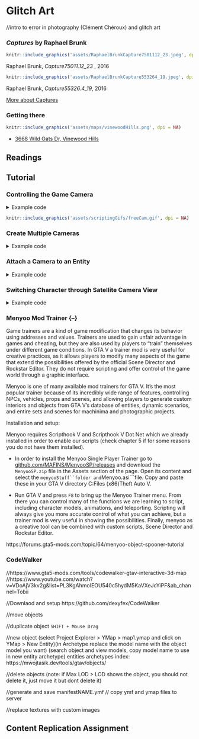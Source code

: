 # Glitch Art 

//intro to error in photography (Clément Chéroux) and glitch art

### _Captures_ by Raphael Brunk {-}

```r
knitr::include_graphics('assets/RaphaelBrunkCapture7501112_23.jpeg', dpi = NA)
```
Raphael Brunk, _Capture75011.12_23 _, 2016


```r
knitr::include_graphics('assets/RaphaelBrunkCapture553264_19.jpeg', dpi = NA)
```
Raphael Brunk, _Capture55326.4_19_, 2016

[More about Captures](http://www.darktaxa-project.net/artists/raphael-brunk/)

### Getting there {-}
```r
knitr::include_graphics('assets/maps/vinewoodHills.png', dpi = NA)
```
* [3668 Wild Oats Dr, Vinewood Hills](https://grandtheftdata.com/landmarks/#-94.207,530.818,5,atlas,name=3668,3668_Wild_Oats_Dr,_Vinewood_Hills)

## Readings {-}

## Tutorial {-}


### Controlling the Game Camera {-}

<details>
  <summary>Example code</summary>

```cs
//this code was kindly provided by LeeC22 on https://gtaforums.com/topic/981454-free-cam-mode-in-c/#comment-1072077418

using System;
using System.Windows.Forms;

using GTA;
using GTA.Math;

using Control = GTA.Control;

namespace BasicFreeCamTest
{
    public class cBasicFreeCamTest : Script
    {
        private Keys ActivationKey = Keys.O;
        private bool FreeCamActive = false;
        private Camera FreeCam;

        public cBasicFreeCamTest()
        {
            Tick += onTick;
            KeyUp += onKeyUp;
            Aborted += onAborted;

            Interval = 0;
        }

        private void onTick(object sender, EventArgs e)
        {
            // Exits from the loop if the game is loading
            if (Game.IsLoading) return;

            if (FreeCamActive) UpdateFreeCam();
        }

        private void UpdateFreeCam()
        {
            float deltaTime = Game.LastFrameTime;
            float speed = 5f;
            float camSpeed = speed * deltaTime;
            float rotSpeed = 40f;
            float camRotSpeed = rotSpeed * deltaTime;

            Game.DisableAllControlsThisFrame(2);

            Vector3 camForward = FreeCam.Direction.Normalized; //FreeCam.ForwardVector
            Vector3 camRight = Vector3.Cross(Vector3.WorldUp, camForward); //FreeCam.RightVector
            Vector3 camUp = Vector3.Cross(camRight, camForward); //FreeCam.UpVector?

                if (Game.IsDisabledControlJustPressed(2, Control.FrontendCancel))
            {
                World.RenderingCamera = null;
                FreeCam.Destroy();
                FreeCamActive = false;
                return;
            }

            float fbSpeedMult = Game.GetDisabledControlNormal(2, Control.MoveUpDown);
            float lrSpeedMult = Game.GetDisabledControlNormal(2, Control.MoveLeftRight);
            float yawSpeedMult = Game.GetDisabledControlNormal(2, Control.LookLeftRight);
            float pitchSpeedMult = Game.GetDisabledControlNormal(2, Control.LookUpDown);

            float fbSpeed = camSpeed * fbSpeedMult;
            float lrSpeed = camSpeed * lrSpeedMult;
            float yawSpeed = camRotSpeed * yawSpeedMult;
            float pitchSpeed = camRotSpeed * pitchSpeedMult;

            Vector3 camLR = camRight * -lrSpeed;
            Vector3 camFB = camForward * -fbSpeed;
            Vector3 camMove = camLR + camFB;

            Vector3 camRot = new Vector3(pitchSpeed, 0, -yawSpeed);

            FreeCam.Position += camMove;
            FreeCam.Rotation += camRot;
        }

        private void onKeyUp(object sender, KeyEventArgs e)
        {
            if (e.KeyCode == ActivationKey)
            {
                //toggle the freecam on/off
                FreeCamActive = !FreeCamActive;

                if (FreeCamActive) //ON
                {
                    FreeCam = World.CreateCamera(GameplayCamera.Position, GameplayCamera.Rotation, GameplayCamera.FieldOfView);
                    World.RenderingCamera = FreeCam;
                    UI.ShowSubtitle("FreeCam ON", 1000);
                }
                else //OFF
                {
                    World.RenderingCamera = null;
                    FreeCam.Destroy();
                    UI.ShowSubtitle("FreeCam OFF", 1000);
                }
            }
        }

        private void onAborted(object sender, EventArgs e)
        {
            World.RenderingCamera = null;
        }
    }
}
	
```
</details>


```r
knitr::include_graphics('assets/scriptingGifs/freeCam.gif', dpi = NA)
```


### Create Multiple Cameras {-}
<details>
  <summary>Example code</summary>

```cs
using System;
using System.Collections.Generic;
using System.Linq;
using System.Text;
using System.Threading.Tasks;
using GTA;
using GTA.Math;
using System.Windows.Forms;
using System.Drawing;
using GTA.Native;

namespace ModdingTutorial
{
    public class ModdingTutorial : Script    
    {
        Vector3 myCamPos;
        int CamSelect = 0;
        int CamCount = 3;

        List<Ped> myPeds = new List<Ped>();
        Model myModel = PedHash.Abigail;
        List<Vector3> myLocs = new List<Vector3>();
        Camera newCam= null;
        List<Camera> myCam = new List<Camera>();

        
        public ModdingTutorial()
        {
            this.Tick += onTick;
            this.KeyUp += onKeyUp;
            this.KeyDown += onKeyDown;

            myLocs.Add(new Vector3(450.178f, 5566.614f, 806.183f)); //Mt.Chiliad
            myLocs.Add(new Vector3(24.775f, 7644.102f, 18.055f)); //Most Northern Point
            myLocs.Add(new Vector3(150.126f, -754.591f, 261.865f)); //FIB Roof

            for (int i = 0; i < CamCount; i++)
            {
                //create Ped
                var newPed = World.CreatePed(myModel, myLocs[i]);
		Function.Call(Hash.SET_ENTITY_VISIBLE, newPed, false, 0);
                myPeds.Add(newPed);

                //create Cam
                newCam = World.CreateCamera(Vector3.Zero, myPeds[i].Rotation, 50f);
                myCam.Add(newCam);
                myCamPos = new Vector3(0, 0, 1f);
            }
            
        }

        private void onTick(object sender, EventArgs e)
        {
            //update Cams
            for (int i = 0; i < CamCount; i++)
            {
                myCam[i].AttachTo(myPeds[i], myCamPos);
                myCam[i].Rotation = myPeds[i].Rotation;
            }
        }

        private void onKeyUp(object sender, KeyEventArgs e)
        {
            //switch between cameras when pressing SHIFT + K
            if(e.KeyCode == Keys.K && e.Modifiers == Keys.Shift && myPeds[2] != null)
            {
                CamSelect = (CamSelect + 1) % 4;
                switch(CamSelect)
                {
                    case 0: World.RenderingCamera = null;
                        UI.ShowSubtitle("Showing Gameplay Cam View");
                        break;
                    case 1: World.RenderingCamera = myCam[0];
                        UI.ShowSubtitle("Showing Cam 1");
                        break;
                    case 2: World.RenderingCamera = myCam[1];
                        UI.ShowSubtitle("Showing Cam 2");
                        break;
                    case 3: World.RenderingCamera = myCam[2];
                        UI.ShowSubtitle("Showing Cam 3");
                        break;
                }
            }
        }

        private void onKeyDown(object sender, KeyEventArgs e)
        {
        }
    }
}
	
```
</details>


	

### Attach a Camera to an Entity {-}

<details>
  <summary>Example code</summary>

```cs
using System;
using System.Collections.Generic;
using System.Linq;
using System.Text;
using System.Threading.Tasks;

using GTA;
using GTA.Math;
using System.Windows.Forms;
using System.Drawing;
using GTA.Native;
using System.IO;


namespace moddingTutorial
{
    public class moddingTutorial : Script
    {
		Vector3 myCamPos;
		int CamSelect = 0;
        Ped newPed = null;
		Camera myCam;

		public moddingTutorial()
		{
			this.Tick += onTick;
			this.KeyUp += onKeyUp;
			this.KeyDown += onKeyDown;
		}

		private void onTick(object sender, EventArgs e) //this function gets executed continuously 
		{
			//exits from the loop if the game is loading
			if (Game.IsLoading) return;
			
			//update the cameras if the ped is spawn
            if (newPed != null)
			{   		
				//create the cameras if none have been created yet.
				if (myCam == null)            
				{
					UI.ShowSubtitle("Set new camera");
					myCam = World.CreateCamera(Vector3.Zero, newPed.Rotation, 50f);
					// Set the camera position (relative pos)          
					myCamPos = new Vector3(0, 0, 1f);
				}
				//attach the cameras
				myCam.AttachTo(newPed, myCamPos);
                //sync rotation
				myCam.Rotation = newPed.Rotation;
			}
		}
		

		private void onKeyUp(object sender, KeyEventArgs e)//everything inside here is executed only when we release a key
		{
			//press control+K to switch between gameplay default camera and the NPC camera
			if (e.KeyCode == Keys.K && e.Modifiers == Keys.Shift && newPed != null)
            {
				CamSelect = (CamSelect + 1) % 2;
				switch (CamSelect)
				{
					case 0: World.RenderingCamera = null; 
						UI.ShowSubtitle("Showing Gameplay Cam View"); 
						break;
					case 1: World.RenderingCamera = myCam; 
						UI.ShowSubtitle("Showing NPC Cam View"); 
						break;
				}

			}
		}

		private void onKeyDown(object sender, KeyEventArgs e) //everything inside here is executed only when we press a key
		{
			if(e.KeyCode == Keys.G)
			{
    			//spawn new Ped
				newPed = World.CreatePed(PedHash.Cat, Game.Player.Character.GetOffsetInWorldCoords(new Vector3(1, 3, 0)));
			}
		
			if (e.KeyCode == Keys.H)
			{
                //follow player (persistent)
				Function.Call(Hash.TASK_FOLLOW_TO_OFFSET_OF_ENTITY, newPed.Handle, Game.Player.Character.Handle, 0f, 1f, 0f, 2.0f, -1, 5f, true);
                //look at player
				newPed.Task.LookAt(Game.Player.Character);
			}
            if (e.KeyCode == Keys.J)
			{
                //stop NPC
                newPed.Task.ClearAll();
			}
			if (e.KeyCode == Keys.L)
			{   
                //delete ped
				newPed.Delete();
			}
		}
	}
}

```
</details>



### Switching Character through Satellite Camera View {-}

<details>
  <summary>Example code</summary>

```cs
	
/*
	this was adapted from code shared by LeeC22 on gtaforums.com
	https://gtaforums.com/topic/951002-c-looking-for-player-switch-sample-solved-by-me/#comment-1071197769
*/
	
using System;
using System.Collections.Generic;
using System.Linq;
using System.Text;
using System.Threading.Tasks;

using GTA;
using GTA.Math;
using System.Windows.Forms;
using System.Drawing;
using GTA.Native;
using System.IO;


namespace moddingTutorial
{
    public class moddingTutorial : Script
    {
        Ped newPed = null;
        Vector3 SwitchLocation2;
        List<Vector3> switchLocations = new List<Vector3>();
        int index = 0;
        List<String> models = new List<String>();
        int modelIndex = 0;

        public moddingTutorial()
        {
            this.Tick += onTick;
            this.KeyUp += onKeyUp;
            this.KeyDown += onKeyDown;

	    //add locations to the switchLocations list
            switchLocations.Add(new Vector3(24.775f, 7644.102f, 18.055f)); //Most Northerly Point
            switchLocations.Add(new Vector3(-595.342f, 2086.008f, 130.412f)); //Mine
            switchLocations.Add(new Vector3(150.126f, -754.591f, 261.865f)); //FIB Roof 
	
	    //add models to the models list
            models.Add("s_m_m_doctor_01");
            models.Add("s_m_m_migrant_01");
            models.Add("a_c_cormorant");
            models.Add("a_c_deer");
            models.Add("a_c_pug");
        }

        private void onTick(object sender, EventArgs e) //this function gets executed continuously 
        {
            
            //If the character switch is in process
            if (Function.Call<bool>(Hash.IS_PLAYER_SWITCH_IN_PROGRESS))
            {
                //If Switch State is 8 – that's the point when it starts dropping to the player 
                if (Function.Call<int>(Hash.GET_PLAYER_SWITCH_STATE) == 8)
                {
                    //Set the player to the switch location
                    Game.Player.Character.Position = switchLocations[index];

                    //Generate the hash for the chosen model
                    int poshHash = Game.GenerateHash(models[modelIndex]);

                    //Create the model
                    Model poshModel = new Model(poshHash);

                    //Check if it is valid
                    if (poshModel.IsValid)
                    {
                        //Wait for it to load, should be okay because it was used to create the target ped
                        while (!poshModel.IsLoaded)
                        {
                            Wait(100);
                        }

                        //Change the player model to the target ped model
                        Function.Call(Hash.SET_PLAYER_MODEL, Game.Player, poshHash);

                        //Let the game clean up the created Model
                        poshModel.MarkAsNoLongerNeeded();
                    }
                    else
                    {
                        //Falls to here if the model valid check fails
                        Function.Call(Hash.SET_PLAYER_MODEL, Game.Player, (int)PedHash.Tourist01AFY);
                    }

                    //Delete the target ped as it's no longer needed
                    newPed.Delete();
                    

                    // Set the switch outro based on the gameplay camera position
                    // Function.Call((Hash)0xC208B673CE446B61, camPos.X, camPos.Y, camPos.Z, camRot.X, camRot.Y, camRot.Z, camFOV, camFarClip, p8);

                    Function.Call((Hash)0xC208B673CE446B61, GameplayCamera.Position.X, GameplayCamera.Position.Y, GameplayCamera.Position.Z, GameplayCamera.Rotation.X, GameplayCamera.Rotation.Y, GameplayCamera.Rotation.Z, GameplayCamera.FieldOfView, 500, 2);

                    //Call this unknown native that seems to finish things off
                    Function.Call(Hash._0x74DE2E8739086740);

		    //Make the character wander around autonomously
                    Game.Player.Character.Task.WanderAround();
                }
            }

        }


        private void onKeyUp(object sender, KeyEventArgs e)
        {

        }

        private void onKeyDown(object sender, KeyEventArgs e)
        {
            if (e.KeyCode == Keys.G)
            {
		//Stop previous tasks
                Game.Player.Character.Task.ClearAll();

                //Move the index to the next location
                index++;
                if (index >= switchLocations.Count) index = 0;
                
		//Move the index to the new ped model
                modelIndex++;
                if (modelIndex >= models.Count) modelIndex = 0;

                //Create the ped to switch to
                newPed = World.CreatePed(models[modelIndex], switchLocations[index]);

                //Native function to initiate the switch Function.Call(Hash.START_PLAYER_SWITCH, fromPed.Handle, toPed.Handle, flags, switchType);
                Function.Call(Hash.START_PLAYER_SWITCH, Game.Player.Character.Handle, newPed.Handle, 8, 0);

            }
        }
    }
}
```
	</details>


### Menyoo Mod Trainer {–}

Game trainers are a kind of game modification that changes its behavior using addresses and values. Trainers are used to gain unfair advantage in games and cheating, but they are also used by players to "train" themselves under different game conditions. In GTA V a trainer mod is very useful for creative practices, as it allows players to modify many aspects of the game that extend the possibilities offered by the official Scene Director and Rockstar Editor. They do not require scripting and offer control of the game world through a graphic interface. 

Menyoo is one of many available mod trainers for GTA V. It's the most popular trainer because of its incredibly wide range of features, controlling NPCs, vehicles, props and scenes, and allowing players to generate custom interiors and objects from GTA V's database of entities, dynamic scenarios, and entire sets and scenes for machinima and photographic projects.

Installation and setup:

Menyoo requires Scripthook V and Scripthook V Dot Net which we already installed in order to enable our scripts (check chapter 5 if for some reasons you do not have them installed).

+ In order to install the Menyoo Single Player Trainer go to [github.com/MAFINS/MenyooSP/releases](https://github.com/MAFINS/MenyooSP/releases) and download the ```MenyooSP.zip``` file in the Assets section of the page. Open its content and select the ```menyooStuff``folder and ```Menyoo.asi```file.  Copy and paste these in your GTA V directory C:\Program Files (x86)\Steam\steamapps\common\Grand Theft Auto V.

+ Run GTA V and press ```F8``` to bring up the Menyoo Trainer menu. From there you can control many of the functions we are learning to script, including character models, animations, and teleporting. Scripting will always give you more accurate control of what you can achieve, but a trainer mod is very useful in showing the possibilities. Finally, menyoo as a creative tool can be combined with custom scripts, Scene Director and Rockstar Editor. 


https://forums.gta5-mods.com/topic/64/menyoo-object-spooner-tutorial


### CodeWalker {-}
//https://www.gta5-mods.com/tools/codewalker-gtav-interactive-3d-map
//https://www.youtube.com/watch?v=VDoAjV3kv2g&list=PL3KgAhmoIEOU540c5hydM5KaVXeJcYiPF&ab_channel=Tobii

//Downlaod and setup https://github.com/dexyfex/CodeWalker

//move objects

//duplicate object ```SHIFT + Mouse Drag```

//new object (select Project Explorer > YMap > map1.ymap and click on YMap > New Entity)(in Archetype replace the model name with the object model you want) (search object and view models, copy model name to use in new entity archetype)
entities archetypes index: https://mwojtasik.dev/tools/gtav/objects/ 

//delete objects (note: if Max LOD > LOD shows the object, you should not delete it, just move it but dont delete it)

//generate and save manifestNAME.ymf // copy ymf and ymap files to server 

//replace textures with custom images

## Content Replication Assignment {-}
